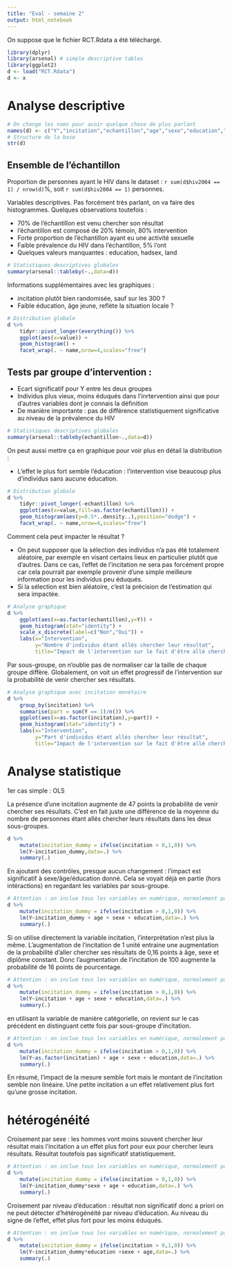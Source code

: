 ```yaml
---
title: "Eval - semaine 2"
output: html_notebook
---
```


On suppose que le fichier RCT.Rdata a été téléchargé.

```r
library(dplyr)
library(arsenal) # simple descriptive tables
library(ggplot2)
d <- load("RCT.Rdata")
d <- x
```

# Analyse descriptive

```r
# On change les noms pour avoir quelque chose de plus parlant
names(d) <- c("Y","incitation","echantillon","age","sexe","education","hadsex","eversex","tb","land2004","hiv2004")
# Structure de la base
str(d)

```

## Ensemble de l'échantillon

Proportion de personnes ayant le HIV dans le dataset : `r sum(d$hiv2004 == 1) / nrow(d)`%, soit `r sum(d$hiv2004 == 1)` personnes.

Variables descriptives. Pas forcément très parlant, on va faire des histogrammes. Quelques observations toutefois :

* 70% de l'échantillon est venu chercher son résultat
* l'échantillon est composé de 20% témoin, 80% intervention
* Forte proportion de l'échantillon ayant eu une activité sexuelle
* Faible prévalence du HIV dans l'échantillon, 5% l'ont
* Quelques valeurs manquantes : education, hadsex, land

```r
# Statistiques descriptives globales
summary(arsenal::tableby(~.,data=d))
```

Informations supplémentaires avec les graphiques :

* incitation plutôt bien randomisée, sauf sur les 300 ?
* Faible éducation, âge jeune, reflète la situation locale ?

```r
# Distribution globale
d %>%
    tidyr::pivot_longer(everything()) %>%
    ggplot(aes(x=value)) +
    geom_histogram() +
    facet_wrap(. ~ name,nrow=4,scales="free")
```

## Tests par groupe d'intervention :

* Ecart significatif pour Y entre les deux groupes
* Individus plus vieux, moins éduqués dans l'inrtervention ainsi que pour d'autres variables dont je connais la définition
* De manière importante : pas de différence statistiquement significative au niveau de la prévalence du HIV

```r
# Statistiques descriptives globales
summary(arsenal::tableby(echantillon~.,data=d))
```

On peut aussi mettre ça en graphique pour voir plus en détail la distribution :

* L'effet le plus fort semble l'éducation : l'intervention vise beaucoup plus d'individus sans aucune éducation.

```r
# Distribution globale
d %>%
    tidyr::pivot_longer(-echantillon) %>%
    ggplot(aes(x=value,fill=as.factor(echantillon))) +
    geom_histogram(aes(y=0.5*..density..),position="dodge") +
    facet_wrap(. ~ name,nrow=4,scales="free")
```

Comment cela peut impacter le résultat ?

* On peut supposer que la sélection des individus n'a pas été totalement aléatoire, par exemple en visant certains lieux en particulier plutôt que d'autres. Dans ce cas, l'effet de l'incitation ne sera pas forcément propre car cela pourrait par exemple provenir d'une simple meilleure information pour les individus peu éduqués.
* Si la sélection est bien aléatoire, c'est la précision de l'estimation qui sera impactée.

```r
# Analyse graphique
d %>%
    ggplot(aes(x=as.factor(echantillon),y=Y)) +
    geom_histogram(stat="identity") +
    scale_x_discrete(label=c("Non","Oui")) +
    labs(x="Intervention",
         y="Nombre d'individus étant allés chercher leur résultat",
         title="Impact de l'intervention sur le fait d'être allé chercher ses résulats")
```

Par sous-groupe, on n'oublie pas de normaliser car la taille de chaque groupe diffère. Globalement, on voit un effet progressif de l'intervention sur la probabilité de venir chercher ses résultats.

```r
# Analyse graphique avec incitation monétaire
d %>%
    group_by(incitation) %>%
    summarise(part = sum(Y == 1)/n()) %>%
    ggplot(aes(x=as.factor(incitation),y=part)) +
    geom_histogram(stat="identity") +
    labs(x="Intervention",
         y="Part d'individus étant allés chercher leur résultat",
         title="Impact de l'intervention sur le fait d'être allé chercher ses résulats")
```

# Analyse statistique

1er cas simple : OLS

La présence d'une incitation augmente de 47 points la probabilité de venir chercher ses résultats. C'est en fait juste une différence de la moyenne du nombre de personnes étant allés chercher leurs résultats dans les deux sous-groupes.

```r
d %>%
    mutate(incitation_dummy = ifelse(incitation > 0,1,0)) %>%
    lm(Y~incitation_dummy,data=.) %>%
    summary(.)
```

En ajoutant des contrôles, presque aucun changement : l'impact est significatif à sexe/âge/éducation donné. Cela se voyait déjà en partie (hors intéractions) en regardant les variables par sous-groupe.

```r
# Attention : on inclue tous les variables en numérique, normalement pas à faire pour l'éducation (suppose un effet marginal constant entre deux niveaux)
d %>%
    mutate(incitation_dummy = ifelse(incitation > 0,1,0)) %>%
    lm(Y~incitation_dummy + age + sexe + education,data=.) %>%
    summary(.)
```

Si on utilise directement la variable incitation, l'interprétation n'est plus la même. L'augmentation de l'incitation de 1 unité entraine une augmentation de la probabilité d'aller chercher ses résultats de 0,16 points à âge, sexe et diplôme constant. Donc l'augmentation de l'incitation de 100 augmente la probabilité de 16 points de pourcentage.


```r
# Attention : on inclue tous les variables en numérique, normalement pas à faire pour l'éducation (suppose un effet marginal constant entre deux niveaux)
d %>%
    mutate(incitation_dummy = ifelse(incitation > 0,1,0)) %>%
    lm(Y~incitation + age + sexe + education,data=.) %>%
    summary(.)
```

en utilisant la variable de manière catégorielle, on revient sur le cas précédent en distinguant cette fois par sous-groupe d'incitation.


```r
# Attention : on inclue tous les variables en numérique, normalement pas à faire pour l'éducation (suppose un effet marginal constant entre deux niveaux)
d %>%
    mutate(incitation_dummy = ifelse(incitation > 0,1,0)) %>%
    lm(Y~as.factor(incitation) + age + sexe + education,data=.) %>%
    summary(.)
```

En résumé, l'impact de la mesure semble fort mais le montant de l'incitation semble non linéaire. Une petite incitation a un effet relativement plus fort qu'une grosse incitation.

# hétérogénéité

Croisement par sexe : les hommes vont moins souvent chercher leur résultat mais l'incitation a un effet plus fort pour eux pour chercher leurs résultats. Résultat toutefois pas significatif statistiquement.

```r
# Attention : on inclue tous les variables en numérique, normalement pas à faire pour l'éducation (suppose un effet marginal constant entre deux niveaux)
d %>%
    mutate(incitation_dummy = ifelse(incitation > 0,1,0)) %>%
    lm(Y~incitation_dummy*sexe + age + education,data=.) %>%
    summary(.)
```

Croisement par niveau d'éducation : résultat non significatif donc a priori on ne peut détecter d'hétérogénéité par niveau d'éducation. Au niveau du signe de l'effet, effet plus fort pour les moins éduqués.

```r
# Attention : on inclue tous les variables en numérique, normalement pas à faire pour l'éducation (suppose un effet marginal constant entre deux niveaux)
d %>%
    mutate(incitation_dummy = ifelse(incitation > 0,1,0)) %>%
    lm(Y~incitation_dummy*education +sexe + age,data=.) %>%
    summary(.)
```
